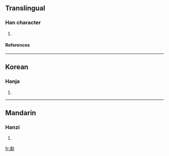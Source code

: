 ==Translingual==
===Han character===
{{Han char|rad=力|as=13|sn=15|four=|canj=X卜人大尸 (XYOKS), 卜人大尸 (YOKS)}}
# {{defn|Han|sort=力13}}
====References====
{{Han ref|kx=0149.280|dkj=02454|dj=0337.110|hdz=10381.100|uh=52EE|ud=21230}}
----
==Korean==
===Hanja===
{{ko-hanja|hangeul=거|rv=geo|mr=kŏ}}
# {{defn|Korean}}
----
==Mandarin==
===Hanzi===
{{cmn-hanzi|pin=[[jù]] (ju4)|wg=chü<sup>4</sup>}}
# {{defn|Mandarin}}

[[fr:勮]]